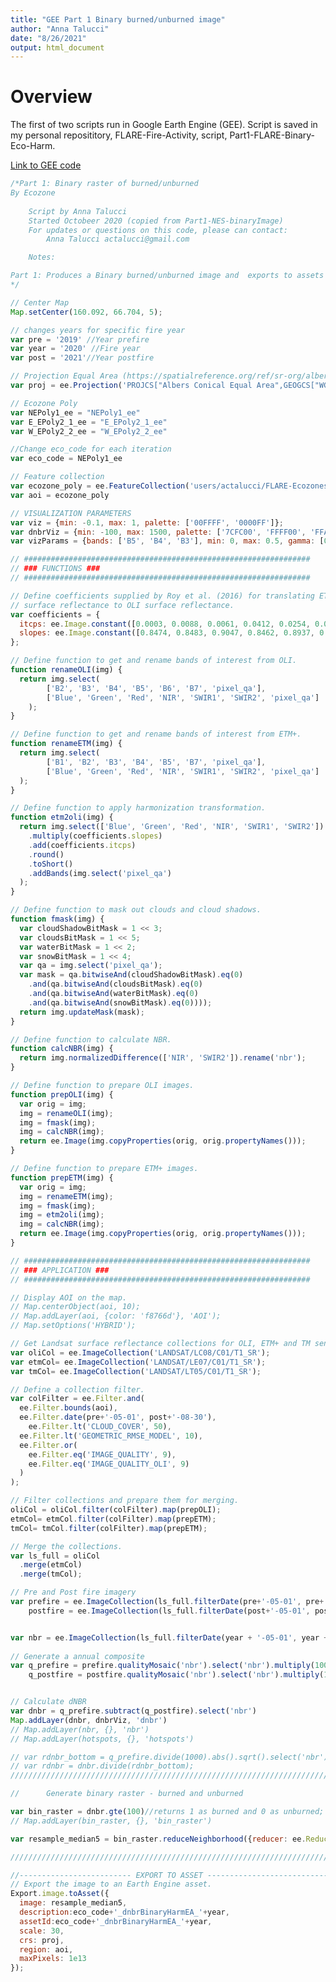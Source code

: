 ```yaml
---
title: "GEE Part 1 Binary burned/unburned image"
author: "Anna Talucci"
date: "8/26/2021"
output: html_document
---
```


# Overview
The first of two scripts run in Google Earth Engine (GEE). Script is saved in my personal reposititory, FLARE-Fire-Activity, script, Part1-FLARE-Binary-Eco-Harm.


[Link to GEE code](https://code.earthengine.google.com/?scriptPath=users%2Factalucci%2FFLARE-FireActivity%3APart1-FLARE-Binary-Eco-Harm) 

```js
/*Part 1: Binary raster of burned/unburned
By Ecozone
    
    Script by Anna Talucci  
    Started Octobeer 2020 (copied from Part1-NES-binaryImage)
    For updates or questions on this code, please can contact:  
        Anna Talucci actalucci@gmail.com

    Notes: 

Part 1: Produces a Binary burned/unburned image and  exports to assets
*/

// Center Map
Map.setCenter(160.092, 66.704, 5);

// changes years for specific fire year
var pre = '2019' //Year prefire
var year = '2020' //Fire year
var post = '2021'//Year postfire

// Projection Equal Area (https://spatialreference.org/ref/sr-org/albers-equal-area-russia/)
var proj = ee.Projection('PROJCS["Albers Conical Equal Area",GEOGCS["WGS 84",DATUM["WGS_1984",SPHEROID["WGS 84",6378137,298.257223563,AUTHORITY["EPSG","7030"]],TOWGS84[0,0,0,0,0,0,0],AUTHORITY["EPSG","6326"]],PRIMEM["Greenwich",0,AUTHORITY["EPSG","8901"]],UNIT["degree",0.0174532925199433,AUTHORITY["EPSG","9108"]],AUTHORITY["EPSG","4326"]],PROJECTION["Albers_Conic_Equal_Area"],PARAMETER["standard_parallel_1",50],PARAMETER["standard_parallel_2",70],PARAMETER["latitude_of_center",56],PARAMETER["longitude_of_center",100],PARAMETER["false_easting",0],PARAMETER["false_northing",0],UNIT["meters",1]]').atScale(10000)

// Ecozone Poly
var NEPoly1_ee = "NEPoly1_ee"
var E_EPoly2_1_ee = "E_EPoly2_1_ee"
var W_EPoly2_2_ee = "W_EPoly2_2_ee"

//Change eco_code for each iteration
var eco_code = NEPoly1_ee

// Feature collection
var ecozone_poly = ee.FeatureCollection('users/actalucci/FLARE-Ecozones/eco_'+eco_code)
var aoi = ecozone_poly

// VISUALIZATION PARAMETERS 
var viz = {min: -0.1, max: 1, palette: ['00FFFF', '0000FF']};
var dnbrViz = {min: -100, max: 1500, palette: ['7CFC00', 'FFFF00', 'FFA500', 'FF0000']};
var vizParams = {bands: ['B5', 'B4', 'B3'], min: 0, max: 0.5, gamma: [0.95, 1.1, 1] };

// ################################################################
// ### FUNCTIONS ###
// ################################################################

// Define coefficients supplied by Roy et al. (2016) for translating ETM+
// surface reflectance to OLI surface reflectance.
var coefficients = {
  itcps: ee.Image.constant([0.0003, 0.0088, 0.0061, 0.0412, 0.0254, 0.0172]).multiply(10000),
  slopes: ee.Image.constant([0.8474, 0.8483, 0.9047, 0.8462, 0.8937, 0.9071])
};

// Define function to get and rename bands of interest from OLI.
function renameOLI(img) {
  return img.select(
		['B2', 'B3', 'B4', 'B5', 'B6', 'B7', 'pixel_qa'],
		['Blue', 'Green', 'Red', 'NIR', 'SWIR1', 'SWIR2', 'pixel_qa']
	);
}

// Define function to get and rename bands of interest from ETM+.
function renameETM(img) {
  return img.select(
		['B1', 'B2', 'B3', 'B4', 'B5', 'B7', 'pixel_qa'],
		['Blue', 'Green', 'Red', 'NIR', 'SWIR1', 'SWIR2', 'pixel_qa']
  );
}

// Define function to apply harmonization transformation.
function etm2oli(img) {
  return img.select(['Blue', 'Green', 'Red', 'NIR', 'SWIR1', 'SWIR2'])
    .multiply(coefficients.slopes)
    .add(coefficients.itcps)
    .round()
    .toShort()
    .addBands(img.select('pixel_qa')
  );
}

// Define function to mask out clouds and cloud shadows.
function fmask(img) {
  var cloudShadowBitMask = 1 << 3;
  var cloudsBitMask = 1 << 5;
  var waterBitMask = 1 << 2;
  var snowBitMask = 1 << 4;
  var qa = img.select('pixel_qa');
  var mask = qa.bitwiseAnd(cloudShadowBitMask).eq(0)
    .and(qa.bitwiseAnd(cloudsBitMask).eq(0)
    .and(qa.bitwiseAnd(waterBitMask).eq(0)
    .and(qa.bitwiseAnd(snowBitMask).eq(0))));
  return img.updateMask(mask);
}

// Define function to calculate NBR.
function calcNBR(img) {
  return img.normalizedDifference(['NIR', 'SWIR2']).rename('nbr');
}

// Define function to prepare OLI images.
function prepOLI(img) {
  var orig = img;
  img = renameOLI(img);
  img = fmask(img);
  img = calcNBR(img);
  return ee.Image(img.copyProperties(orig, orig.propertyNames()));
}

// Define function to prepare ETM+ images.
function prepETM(img) {
  var orig = img;
  img = renameETM(img);
  img = fmask(img);
  img = etm2oli(img);
  img = calcNBR(img);
  return ee.Image(img.copyProperties(orig, orig.propertyNames()));
}

// ################################################################
// ### APPLICATION ###
// ################################################################

// Display AOI on the map.
// Map.centerObject(aoi, 10);
// Map.addLayer(aoi, {color: 'f8766d'}, 'AOI');
// Map.setOptions('HYBRID');

// Get Landsat surface reflectance collections for OLI, ETM+ and TM sensors.
var oliCol = ee.ImageCollection('LANDSAT/LC08/C01/T1_SR');
var etmCol= ee.ImageCollection('LANDSAT/LE07/C01/T1_SR');
var tmCol= ee.ImageCollection('LANDSAT/LT05/C01/T1_SR');

// Define a collection filter.
var colFilter = ee.Filter.and(
  ee.Filter.bounds(aoi),
  ee.Filter.date(pre+'-05-01', post+'-08-30'),
    ee.Filter.lt('CLOUD_COVER', 50),
  ee.Filter.lt('GEOMETRIC_RMSE_MODEL', 10),
  ee.Filter.or(
    ee.Filter.eq('IMAGE_QUALITY', 9),
    ee.Filter.eq('IMAGE_QUALITY_OLI', 9)
  )
);

// Filter collections and prepare them for merging.
oliCol = oliCol.filter(colFilter).map(prepOLI);
etmCol= etmCol.filter(colFilter).map(prepETM);
tmCol= tmCol.filter(colFilter).map(prepETM);

// Merge the collections.
var ls_full = oliCol
  .merge(etmCol)
  .merge(tmCol);

// Pre and Post fire imagery
var prefire = ee.ImageCollection(ls_full.filterDate(pre+'-05-01', pre+'-08-30').filterBounds(aoi).sort('CLOUD_COVER_LAND')),
    postfire = ee.ImageCollection(ls_full.filterDate(post+'-05-01', post+'-08-30').filterBounds(aoi).sort('CLOUD_COVER_LAND'));


var nbr = ee.ImageCollection(ls_full.filterDate(year + '-05-01', year + '-08-30').filterBounds(aoi).sort('CLOUD_COVER_LAND')).median().select('nbr').multiply(1000)
 
// Generate a annual composite 
var q_prefire = prefire.qualityMosaic('nbr').select('nbr').multiply(1000),
    q_postfire = postfire.qualityMosaic('nbr').select('nbr').multiply(1000);


// Calculate dNBR      
var dnbr = q_prefire.subtract(q_postfire).select('nbr')
Map.addLayer(dnbr, dnbrViz, 'dnbr')
// Map.addLayer(nbr, {}, 'nbr')
// Map.addLayer(hotspots, {}, 'hotspots')

// var rdnbr_bottom = q_prefire.divide(1000).abs().sqrt().select('nbr');
// var rdnbr = dnbr.divide(rdnbr_bottom); 
/////////////////////////////////////////////////////////////////////////////////////////////////////////////////////////////////

//      Generate binary raster - burned and unburned

var bin_raster = dnbr.gte(100)//returns 1 as burned and 0 as unburned; RdNBR value from Miller and Thode; can switch to dNBR value greater than 100
// Map.addLayer(bin_raster, {}, 'bin_raster')

var resample_median5 = bin_raster.reduceNeighborhood({reducer: ee.Reducer.median(), kernel: ee.Kernel.square(5, 'pixels'),});

///////////////////////////////////////////////////////////////////////////////////

//------------------------- EXPORT TO ASSET --------------------------------------//
// Export the image to an Earth Engine asset.
Export.image.toAsset({
  image: resample_median5,
  description:eco_code+'_dnbrBinaryHarmEA_'+year,
  assetId:eco_code+'_dnbrBinaryHarmEA_'+year,
  scale: 30,
  crs: proj,
  region: aoi,
  maxPixels: 1e13
});

```